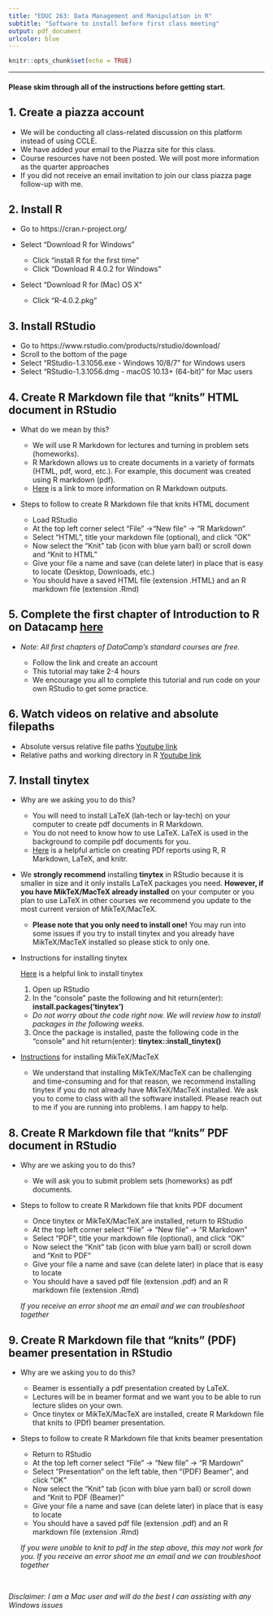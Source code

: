 ```yaml
---
title: "EDUC 263: Data Management and Manipulation in R"
subtitle: "Software to install before first class meeting"
output: pdf_document
urlcolor: blue
---
```


```r
knitr::opts_chunk$set(echo = TRUE)
```
***
#### Please skim through all of the instructions before getting start.  


## 1. Create a piazza account  
  * We will be conducting all class-related discussion on this platform instead of using CCLE.  
  * We have added your email to the Piazza site for this class.  
  * Course resources have not been posted. We will post more information as the quarter approaches  
  * If you did not receive an email invitation to join our class piazza page follow-up with me.
 
  
## 2. Install R 
  * Go to https://cran.r-project.org/  
  * Select "Download R for Windows"  
  
      * Click "install R for the first time"
      * Click "Download R 4.0.2 for Windows"  
  * Select "Download R for (Mac) OS  X"   
  
      * Click "R-4.0.2.pkg"   
        
## 3. Install RStudio  
  * Go to https://www.rstudio.com/products/rstudio/download/  
  * Scroll to the bottom of the page  
  * Select "RStudio-1.3.1056.exe - Windows 10/8/7" for Windows users  
  * Select "RStudio-1.3.1056.dmg - macOS 10.13+ (64-bit)" for Mac users  
    
## 4. Create R Markdown file that “knits” HTML document in RStudio  
  * What do we mean by this?  
  
    * We will use R Markdown for lectures and turning in problem sets (homeworks).  
    * R Markdown allows us to create documents in a variety of formats (HTML, pdf, word, etc.). For example, this document was created using R markdown (pdf).  
    * [Here](https://rmarkdown.rstudio.com/formats.html) is a link to more information on R Markdown outputs.  
  * Steps to follow to create R Markdown file that knits HTML document  
    * Load RStudio  
    * At the top left corner select “File” ->“New file” -> “R Markdown”  
    * Select “HTML”, title your markdown file (optional), and click “OK”  
    * Now select the “Knit” tab (icon with blue yarn ball) or scroll down and “Knit to HTML”  
    * Give your file a name and save (can delete later) in place that is easy to locate (Desktop, Downloads, etc.)  
    * You should have a saved HTML file (extension .HTML) and an R markdown file (extension .Rmd)  
    
## 5. Complete the first chapter of Introduction to R on Datacamp [here](https://learn.datacamp.com/courses/free-introduction-to-r)  

  * _Note: All first chapters of DataCamp's standard courses are free._   
  
      * Follow the link and create an account  
      * This tutorial may take 2-4 hours  
      * We encourage you all to complete this tutorial and run code on your own RStudio to get some practice.  
  
## 6. Watch videos on relative and absolute filepaths  

  * Absolute versus relative file paths [Youtube link](https://www.youtube.com/watch?v=ephId3mYu9o)  
  * Relative paths and working directory in R [Youtube link](https://www.youtube.com/watch?v=fe6GA200dks)  
  
## 7. Install tinytex  

  * Why are we asking you to do this?  
    * You will need to install LaTeX (lah-tech or lay-tech) on your computer to create pdf documents in R Markdown.  
    * You do not need to know how to use LaTeX. LaTeX is used in the background to compile pdf documents for you.  
    * [Here](https://medium.com/@sorenlind/create-pdf-reports-using-r-r-markdown-latex-and-knitr-on-macos-high-sierra-e7b5705c9fd) is a helpful article on creating PDf reports using R, R Markdown, LaTeX, and knitr.
  * We **strongly recommend** installing **tinytex** in RStudio because it is smaller in size and it only installs LaTeX packages you need. **However, if you have MikTeX/MacTeX already installed** on your computer or you plan to use LaTeX in other courses we recommend you update to the most current version of MikTeX/MacTeX.  
    * __Please note that you only need to install one!__ You may run into some issues if you try to install tinytex and you already have MikTeX/MacTeX installed so please stick to only one.  
    
  * Instructions for installing tinytex  
  
    [Here](https://yihui.name/tinytex/) is a helpful link to install tinytex  
    
    1. Open up RStudio  
    2. In the "console" paste the following and hit return(enter): __install.packages('tinytex')__  
      + _Do not worry about the code right now. We will review how to install packages in the following weeks._ 
    3. Once the package is installed, paste the following code in the "console" and hit return(enter): __tinytex::install_tinytex()__  
    
  * [Instructions](https://github.com/ozanj/rclass/raw/master/miktex-mactex_instructions.pdf) for installing MikTeX/MacTeX 
  
    * We understand that installing MikTeX/MacTeX can be challenging and time-consuming and
for that reason, we recommend installing tinytex if you do not already have MikTeX/MacTeX installed. We ask you to come to class with all the software installed. Please reach out to me if you are running into problems. I am happy to help. 

 
## 8. Create R Markdown file that “knits” PDF document in RStudio  

  * Why are we asking you to do this?  
  
    * We will ask you to submit problem sets (homeworks) as pdf documents.  
  * Steps to follow to create R Markdown file that knits PDF document  
  
    * Once tinytex or MikTeX/MacTeX are installed, return to RStudio  
    * At the top left corner select “File” -> “New file” -> “R Markdown”  
    * Select “PDF”, title your markdown file (optional), and click “OK”  
    * Now select the “Knit” tab (icon with blue yarn ball) or scroll down and “Knit to PDF”  
    * Give your file a name and save (can delete later) in place that is easy to locate  
    * You should have a saved pdf file (extension .pdf) and an R markdown file (extension .Rmd)  
    
    *If you receive an error shoot me an email and we can troubleshoot together*

## 9. Create R Markdown file that “knits” (PDF) beamer presentation in RStudio  

  * Why are we asking you to do this?  
  
    * Beamer is essentially a pdf presentation created by LaTeX.  
    * Lectures will be in beamer format and we want you to be able to run lecture slides on your own.  
    * Once tinytex or MikTeX/MacTeX are installed, create R Markdown file that knits to (PDf) beamer presentation.  
  * Steps to follow to create R Markdown file that knits beamer presentation  
  
    * Return to RStudio  
    * At the top left corner select “File” -> “New file” -> “R Mardown”  
    * Select “Presentation” on the left table, then “(PDF) Beamer”, and click “OK”  
    * Now select the “Knit” tab (icon with blue yarn ball) or scroll down and “Knit to PDF (Beamer)”  
    * Give your file a name and save (can delete later) in place that is easy to locate  
    * You should have a saved pdf file (extension .pdf) and an R markdown file (extension .Rmd)  
    
    *If you were unable to knit to pdf in the step above, this may not work for you. If you receive an error shoot me an email and we can troubleshoot together*   
    
\  
\  
  

*Disclaimer: I am a Mac user and will do the best I can assisting with any Windows issues*
